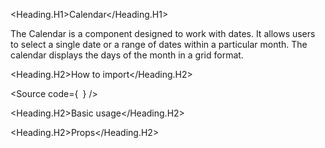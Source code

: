 

<Meta of={Stories} />

<Heading.H1>Calendar</Heading.H1>

The Calendar is a component designed to work with dates.
It allows users to select a single date or a range of dates within a particular month.
The calendar displays the days of the month in a grid format.

<Heading.H2>How to import</Heading.H2>

<Source
  code={`
`}
/>

<Heading.H2>Basic usage</Heading.H2>

<Canvas of={Stories.Base} />

<Heading.H2>Props</Heading.H2>

<ArgTypes of={Stories} />
